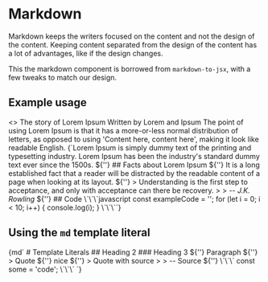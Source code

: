 
<Meta title="Typography|Markdown" component={Markdown} />

# Markdown

Markdown keeps the writers focused on the content and not the design of the content. Keeping content separated from the design of the content has a lot of advantages, like if the design changes.

This the markdown component is borrowed from `markdown-to-jsx`, with a few tweaks to match our design.

## Example usage

<Props of={Markdown} />

<Canvas>
  <Story name="Example usage">
    <>
      <Heading>The story of Lorem Ipsum</Heading>
      <Info>Written by Lorem and Ipsum</Info>
      <Ingress>
        The point of using Lorem Ipsum is that it has a more-or-less normal distribution of letters, as opposed to using
        'Content here, content here', making it look like readable English.
      </Ingress>
      <Markdown>
        {`Lorem Ipsum is simply dummy text of the printing and typesetting industry. Lorem Ipsum has been the industry's standard dummy text ever since the 1500s.
${''}
## Facts about Lorem Ipsum
${''}
It is a long established fact that a reader will be distracted by the readable content of a page when looking at its layout.
${''}
> Understanding is the first step to acceptance, and only with acceptance can there be recovery.
>
> -- <cite>J.K. Rowling</cite>
${''}
## Code
\`\`\`javascript
const exampleCode = '';
for (let i = 0; i < 10; i++) {
  console.log(i);
}
\`\`\``}
      </Markdown>
    </>
  </Story>
</Canvas>

## Using the `md` template literal

<Canvas>
  <Story name="md Template Literal">
    {md`
# Template Literals
## Heading 2
### Heading 3
${''}
Paragraph
${''}
> Quote
${''}
nice
${''}
> Quote with source
>
> -- Source
${''}
\`\`\`
const some = 'code';
\`\`\`
    `}
  </Story>
</Canvas>
